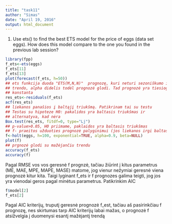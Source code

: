 ```yaml
---
title: "task11"
author: "Simas"
date: "April 19, 2016"
output: html_document
---
```


1. Use ets() to find the best ETS model for the price of eggs (data set
eggs). How does this model compare to the one you found in the
previous lab session?

```r
library(fpp)
f_ets<-ets(eggs)
f_ets[11]
f_ets[13]
plot(forecast(f_ets, h=50))
## ets funkcija duoda "ETS(M,N,N)"  prognozę, kuri neturi sezoniškumo ir
## trendo, alpha didelis todėl prognozė glodi. Tad prognozė yra tiesiog 
## konstanta
res_ets<-residuals(f_ets)
acf(res_ets)
## liekanos panašios į baltąjį triukšmą. Patikrinam tai su testu
## Testas su hipoteze H0: pakalidos yra baltasis triukšmas ir 
## alternatyva, kad nėra
Box.test(res_ets, fitdf=0, type="Lj")
## p-value>0.05, H0 priimame, paklaidos yra baltasis triukšmas
## f- praeitos užduoties prognozė palyginimui (jos liekanos irgi baltasis ## triukšmas)
f<-holt(eggs, h=100, exponential=TRUE, alpha=0.9, beta=NULL)
plot(f) 
## prgnozė glodi su mažėjančiu trendu
accuracy(f_ets)
accuracy(f)
```
Pagal RMSE vos vos geresnė f prognzė, tačiau žiūrint į kitus parametrus (ME, MAE, MPE, MAPE, MASE) matome, jog vienur nežymiai geresnė viena prognozė kitur kita. Taigi lyginant f_ets ir f prognozes galima teigti, jog jos yra vienodai geros pagal minėtus parametrus. Patikrinkim AIC
```r
f$model[2]
f_ets[2]
```
Pagal AIC kriterijų, truputį geresnė prognozė f_est, tačiau aš pasirinkčiau f prognozę, nes skirtumas tarp AIC kriterijų labai mažas, o prognozė f atsižvelgia į duomenysi esantį mažėjantį trendą


